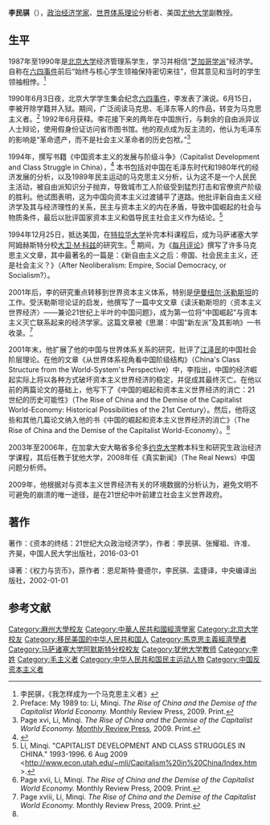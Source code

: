 {{primarysources}}{{Infobox scientist
|name              = 李民骐
|image             = File:Li Minqi on Subversive Festival.jpg
|image_size        = 200px
|caption           = 李民骐在发言
|birth_date        =
|birth_place       =
|death_date        =
|death_place       =
|nationality       = {{flag|China}}
|fields            = [[政治经济学|政治经济学]]<br>[[世界体系理论|世界体系理论]]<br>[[中国经济|中国经济]]
|workplaces        = [[马萨诸塞大学|马萨诸塞大学]]<br>[[约克大学|加拿大约克大学]]<br>[[犹他大学|犹他大学]]
|alma_mater        = [[北京大学|北京大学]]<br>[[马萨诸塞大学|马萨诸塞大学]]
|academic_advisors =
|notable_students  =
|known_for         = [[新左派|新左派]]<br>[[世界体系理论|世界体系理论]]
|influences        = [[马克思|马克思]]<br>[[毛泽东|毛泽东]]<br>Giovanni Arrighi<br>[[伊曼纽尔·沃勒斯坦|伊曼纽尔·沃勒斯坦]]<br>Joseph Ball<br>[[恩格斯|恩格斯]]
|influenced        =
|website           = {{official url}}
|awards            =
|religion          =
|signature         =  <!--(filename only)-->
|footnotes         =
}}
'''李民骐'''（{{bd|1969年|}}），[[政治经济学|政治经济学家]]、[[世界体系理论|世界体系理论]]分析者、美国[[尤他大学|尤他大学]]副教授。

==生平==
1987年至1990年是[[北京大学|北京大学]]经济管理系学生，学习并相信“[[芝加哥經濟學派|芝加哥学派]]”经济学。自称在[[六四事件|六四事件]]前后“始终与核心学生领袖保持密切来往”，但其意见和当时的学生领袖相悖。<ref>李民骐，《我怎样成为一个马克思主义者》</ref>

1990年6月3日夜，北京大学学生集会纪念[[六四事件|六四事件]]，李发表了演说。6月15日，李被开除学籍并入狱。期间，广泛阅读马克思、毛泽东等人的作品，转变为马克思主义者。<ref>Preface: My 1989 to: Li, Minqi. ''The Rise of China and the Demise of the Capitalist World Economy.'' Monthly Review Press, 2009. Print.</ref> 1992年6月获释。李花接下来的两年在中国旅行，与剩余的自由派异议人士辩论，使用假身份证访问省市图书馆。他的观点成为反主流的，他认为毛泽东的影响是“革命遗产，而不是社会主义革命者的历史包袱。”<ref>Page xvi, Li, Minqi. ''The Rise of China and the Demise of the Capitalist World Economy.'' [[Monthly_Review_Press|Monthly Review Press]], 2009. Print.</ref>

1994年，撰写书籍《中国资本主义的发展与阶级斗争》（Capitalist Development and Class Struggle in China），<ref name="econ.utah.edu">{{Cite web |url=http://www.econ.utah.edu/~mli/index.htm |title=存档副本 |access-date=2010-12-28 |archive-url=https://web.archive.org/web/20120317045417/http://www.econ.utah.edu/~mli/index.htm |archive-date=2012-03-17 |dead-url=yes }}</ref> 本书包括对中国在毛泽东时代和1980年代的经济发展的分析，以及1989年民主运动的马克思主义分析，认为这不是一个人民民主活动，被自由派知识分子抛弃，导致城市工人阶级受到猛烈打击和官僚资产阶级的胜利。他试图表明，这为中国向资本主义过渡铺平了道路。他批评新自由主义经济学及其与经济理性的关系，民主与资本主义的内在矛盾，导致中国崛起的社会与物质条件，最后以批评国家资本主义和倡导民主社会主义作为结论。<ref>Li, Minqi. "CAPITALIST DEVELOPMENT AND CLASS STRUGGLES IN CHINA." 1993-1996. 6 Aug 2009 <http://www.econ.utah.edu/~mli/Capitalism%20in%20China/Index.htm {{Wayback|url=http://www.econ.utah.edu/~mli/Capitalism%20in%20China/Index.htm |date=20120701150943 }}>.</ref>

1994年12月25日，抵达美国，在[[特拉华大学|特拉华大学]]补完本科课程后，成为马萨诸塞大学阿姆赫斯特分校[[大卫·M·科兹|大卫·M·科兹]]的研究生。<ref>Page xvii, Li, Minqi. ''The Rise of China and the Demise of the Capitalist World Economy.'' Monthly Review Press, 2009. Print.</ref> 期间，为《[[每月评论|每月评论]]》撰写了许多马克思主义文章，其中最著名的一篇是：《新自由主义之后：帝国、社会民主主义，还是社会主义？》（After Neoliberalism: Empire, Social Democracy, or Socialism?）。

2001年后，李的研究重点转移到世界资本主义体系，特别是[[伊曼纽尔·沃勒斯坦|伊曼纽尔·沃勒斯坦]]的工作。受沃勒斯坦论证的启发，他撰写了一篇中文文章《读沃勒斯坦的〈资本主义世界经济〉——兼论21世纪上半叶的中国问题》，成为第一位将“中国崛起”与资本主义灭亡联系起来的经济学家。这篇文章被《思潮：中国“新左派”及其影响》一书收录。<ref>Page xviii, Li, Minqi. ''The Rise of China and the Demise of the Capitalist World Economy.'' Monthly Review Press, 2009. Print.</ref> 

2001年末，他扩展了他的中国与世界体系关系的研究，批评了[[江泽民|江泽民]]的中国社会阶层理论。在他的文章《从世界体系视角看中国阶级结构》（China's Class Structure from the World-System's Perspective）中，李指出，中国的经济崛起实际上将以各种方式破坏资本主义世界经济的稳定，并促成其最终灭亡。在他以前的两篇论文的基础上，他写下了《中国的崛起和资本主义世界经济的消亡：21世纪的历史可能性》（The Rise of China and the Demise of the Capitalist World-Economy: Historical Possibilities of the 21st Century）。然后，他将这些和其他几篇论文纳入他的书《中国的崛起和资本主义世界经济的消亡》（The Rise of China and the Demise of the Capitalist World-Economy）。<ref name="econ.utah.edu"/>

2003年至2006年，在加拿大安大略省多伦多[[约克大学_(加拿大)|约克大学]]教本科生和研究生政治经济学课程，其后任教于犹他大学，2008年任《真实新闻》（The Real News）中国问题分析师。

2009年，他根据对与资本主义世界经济有关的环境数据的分析认为，避免文明不可避免的崩溃的唯一途径，是在21世纪中叶前建立社会主义世界政府。

==著作==
著作：《资本的终结：21世纪大众政治经济学》，作者：李民骐、张耀祖、许准、齐昊，中国人民大学出版社，2016-03-01

译著：《权力与货币》，原作者：恩尼斯特·曼德尔，李民骐、孟捷译，中央编译出版社，2002-01-01

==参考文献==
{{reflist}}
{{normdaten}}
{{中华人民共和国左翼}}
{{DEFAULTSORT:Li, Minqi}}
[[Category:麻州大學校友|Category:麻州大學校友]]
[[Category:中華人民共和國經濟學家|Category:中華人民共和國經濟學家]]
[[Category:北京大学校友|Category:北京大学校友]]
[[Category:移民美国的中华人民共和国人|Category:移民美国的中华人民共和国人]]
[[Category:馬克思主義經濟學者|Category:馬克思主義經濟學者]]
[[Category:马萨诸塞大学阿默斯特分校校友|Category:马萨诸塞大学阿默斯特分校校友]]
[[Category:犹他大学教师|Category:犹他大学教师]]
[[Category:李姓|Category:李姓]]
[[Category:毛主义者|Category:毛主义者]]
[[Category:中华人民共和国民主运动人物|Category:中华人民共和国民主运动人物]]
[[Category:中国反资本主义者|Category:中国反资本主义者]]